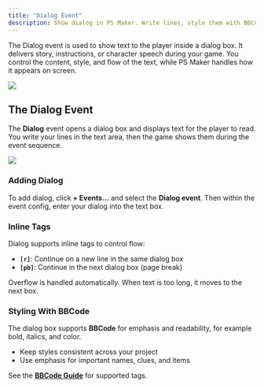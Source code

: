 ```yaml
---
title: "Dialog Event"
description: Show dialog in PS Maker. Write lines, style them with BBCode, add paging tags.
---
```


The Dialog event is used to show text to the player inside a dialog box. It delivers story, instructions, or character speech during your game. You control the content, style, and flow of the text, while PS Maker handles how it appears on screen.

![](../../../assets/docs-images/event-system/image-6.png)

## The Dialog Event

The **Dialog** event opens a dialog box and displays text for the player to read. You write your lines in the text area, then the game shows them during the event sequence.

![](../../../assets/docs-images/event-system/image-7.png)

### Adding Dialog

To add dialog, click **+ Events…** and select the **Dialog event**. Then within the event config, enter your dialog into the text box.

### Inline Tags

Dialog supports inline tags to control flow:

- **`[r]`**: Continue on a new line in the same dialog box
- **`[pb]`**: Continue in the next dialog box (page break)

Overflow is handled automatically. When text is too long, it moves to the next box.

### Styling With BBCode

The dialog box supports **BBCode** for emphasis and readability, for example bold, italics, and color.

- Keep styles consistent across your project
- Use emphasis for important names, clues, and items

See the **[BBCode Guide](https://www.bbcode.org/reference.php)** for supported tags.

